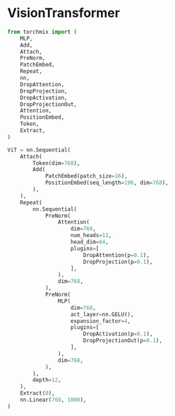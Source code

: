 # VisionTransformer

```python copy
from torchmix import (
    MLP,
    Add,
    Attach,
    PreNorm,
    PatchEmbed,
    Repeat,
    nn,
    DropAttention,
    DropProjection,
    DropActivation,
    DropProjectionOut,
    Attention,
    PositionEmbed,
    Token,
    Extract,
)

ViT = nn.Sequential(
    Attach(
        Token(dim=768),
        Add(
            PatchEmbed(patch_size=16),
            PositionEmbed(seq_length=196, dim=768),
        ),
    ),
    Repeat(
        nn.Sequential(
            PreNorm(
                Attention(
                    dim=768,
                    num_heads=12,
                    head_dim=64,
                    plugins=[
                        DropAttention(p=0.1),
                        DropProjection(p=0.1),
                    ],
                ),
                dim=768,
            ),
            PreNorm(
                MLP(
                    dim=768,
                    act_layer=nn.GELU(),
                    expansion_factor=4,
                    plugins=[
                        DropActivation(p=0.1),
                        DropProjectionOut(p=0.1),
                    ],
                ),
                dim=768,
            ),
        ),
        depth=12,
    ),
    Extract(0),
    nn.Linear(768, 1000),
)
```
